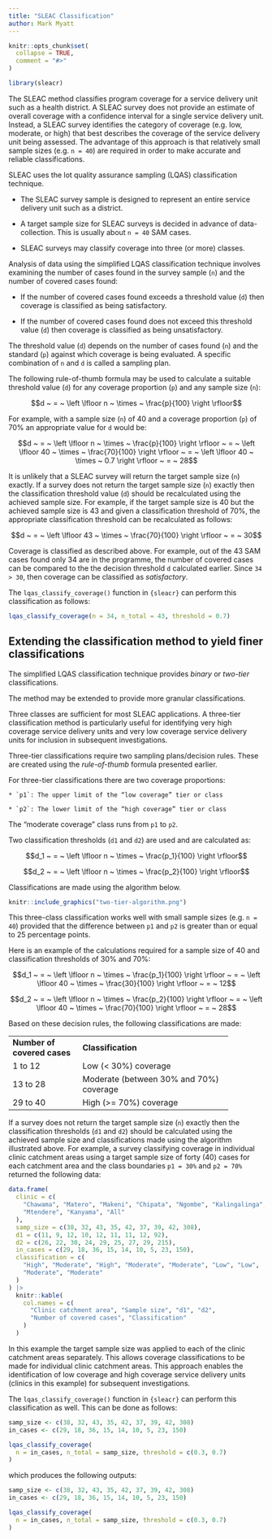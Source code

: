```yaml
---
title: "SLEAC Classification"
author: Mark Myatt
---
```


```r
knitr::opts_chunk$set(
  collapse = TRUE,
  comment = "#>"
)
```

```r
library(sleacr)
```

The SLEAC method classifies program coverage for a service delivery unit such as a health district. A SLEAC survey does not provide an estimate of overall coverage with a confidence interval for a single service delivery unit. Instead, a SLEAC survey identifies the category of coverage (e.g. low, moderate, or high) that best describes the coverage of the service delivery unit being assessed. The advantage of this approach is that relatively small sample sizes (e.g. `n = 40`) are required in order to make accurate and reliable classifications.

SLEAC uses the lot quality assurance sampling (LQAS) classification technique.

* The SLEAC survey sample is designed to represent an entire service delivery unit such as a district.
      
* A target sample size for SLEAC surveys is decided in advance of data-collection. This  is usually about `n = 40` SAM cases.

* SLEAC surveys may classify coverage into three (or more) classes.

Analysis of data using the simplified LQAS classification technique involves examining the number of cases found in the survey sample (`n`) and the number of covered cases found:

* If the number of covered cases found exceeds a threshold value (`d`) then coverage is classified as being satisfactory.
      
* If the number of covered cases found does not exceed this threshold value (`d`) then coverage is classified as being unsatisfactory.

The threshold value (`d`) depends on the number of cases found (`n`) and the standard (`p`) against which coverage is being evaluated. A specific combination of `n` and `d` is called a sampling plan.

The following rule-of-thumb formula may be used to calculate a suitable threshold value (`d`) for any coverage proportion (`p`) and any sample size (`n`):

$$d ~ = ~ \left \lfloor n ~ \times ~ \frac{p}{100} \right \rfloor$$

For example, with a sample size (`n`) of 40 and a coverage proportion (`p`) of 70% an appropriate value for `d` would be:

$$d ~ = ~ \left \lfloor n ~ \times ~ \frac{p}{100} \right \rfloor ~ = ~ \left \lfloor 40 ~ \times ~ \frac{70}{100} \right \rfloor ~ = ~ \left \lfloor 40 ~ \times ~ 0.7 \right \rfloor ~ = ~ 28$$

It is unlikely that a SLEAC survey will return the target sample size (`n`) exactly. If a survey does not return the target sample size (`n`) exactly then the classification threshold value (`d`) should be recalculated using the achieved sample size. For example, if the target sample size is 40 but the achieved sample size is 43 and given a classification threshold of 70%, the appropriate classification threshold can be recalculated as follows:

$$d ~ = ~ \left \lfloor 43 ~ \times ~ \frac{70}{100} \right \rfloor ~ = ~ 30$$

Coverage is classified as described above. For example, out of the 43 SAM cases found only 34 are in the programme, the number of covered cases can be compared to the the decision threshold `d` calculated earlier. Since `34 > 30`, then coverage can be classified as *satisfactory*.

The `lqas_classify_coverage()` function in `{sleacr}` can perform this classification as follows:

```r
lqas_classify_coverage(n = 34, n_total = 43, threshold = 0.7)
```

## Extending the classification method to yield finer classifications

The simplified LQAS classification technique provides *binary* or *two-tier* classifications.

The method may be extended to provide more granular classifications.

Three classes are sufficient for most SLEAC applications. A three-tier classification method is particularly useful for identifying very high coverage service delivery units and very low coverage service delivery units for inclusion in subsequent investigations.

Three-tier classifications require two sampling plans/decision rules. These are created using the *rule-of-thumb* formula presented earlier.

For three-tier classifications there are two coverage proportions:

	* `p1`:	The upper limit of the “low coverage” tier or class

	* `p2`:	The lower limit of the “high coverage” tier or class

The “moderate coverage” class runs from `p1` to `p2`.

Two classification thresholds (`d1` and `d2`) are used and are calculated as:

$$d_1 ~ = ~ \left \lfloor n ~ \times ~ \frac{p_1}{100} \right \rfloor$$

$$d_2 ~ = ~ \left \lfloor n ~ \times ~ \frac{p_2}{100} \right \rfloor$$

Classifications are made using the algorithm below.

```r
knitr::include_graphics("two-tier-algorithm.png")
```

This three-class classification works well with small sample sizes (e.g. `n = 40`) provided that the difference between `p1` and `p2` is greater than or equal to 25 percentage points.

Here is an example of the calculations required for a sample size of 40 and classification thresholds of 30% and 70%:

$$d_1 ~ = ~ \left \lfloor n ~ \times ~ \frac{p_1}{100} \right \rfloor ~ = ~ \left \lfloor 40 ~ \times ~ \frac{30}{100} \right \rfloor ~ = ~ 12$$

$$d_2 ~ = ~ \left \lfloor n ~ \times ~ \frac{p_2}{100} \right \rfloor ~ = ~ \left \lfloor 40 ~ \times ~ \frac{70}{100} \right \rfloor ~ = ~ 28$$

Based on these decision rules, the following classifications are made:

+-------------------+-----------------------------------------+
| **Number of**     | **Classification**                      |
| **covered cases** |                                         |
+-------------------+-----------------------------------------+
| 1 to 12           | Low (< 30%) coverage                    |
+-------------------+-----------------------------------------+
| 13 to 28          | Moderate (between 30% and 70%) coverage |
+-------------------+-----------------------------------------+
| 29 to 40          | High (>= 70%) coverage                  |
+-------------------+-----------------------------------------+

If a survey does not return the target sample size (`n`) exactly then the classification thresholds (`d1` and `d2`) should be calculated using the achieved sample size and classifications made using the algorithm illustrated above. For example, a survey classifying coverage in individual clinic catchment areas using a target sample size of forty (40) cases for each catchment area and the class boundaries `p1 = 30%` and `p2 = 70%` returned the following data:

```r
data.frame(
  clinic = c(
    "Chawama", "Matero", "Makeni", "Chipata", "Ngombe", "Kalingalinga",
    "Mtendere", "Kanyama", "All"
  ),
  samp_size = c(38, 32, 43, 35, 42, 37, 39, 42, 308),
  d1 = c(11, 9, 12, 10, 12, 11, 11, 12, 92),
  d2 = c(26, 22, 30, 24, 29, 25, 27, 29, 215),
  in_cases = c(29, 18, 36, 15, 14, 10, 5, 23, 150),
  classification = c(
    "High", "Moderate", "High", "Moderate", "Moderate", "Low", "Low", 
    "Moderate", "Moderate"
  )
) |>
  knitr::kable(
    col.names = c(
      "Clinic catchment area", "Sample size", "d1", "d2", 
      "Number of covered cases", "Classification"
    )
  )
```

In this example the target sample size was applied to each of the clinic catchment areas separately. This allows coverage classifications to be made for individual clinic catchment areas. This approach enables the identification of low coverage and high coverage service delivery units (clinics in this example) for subsequent investigations.

The `lqas_classify_coverage()` function in `{sleacr}` can perform this classification as well. This can be done as follows:

```r
samp_size <- c(38, 32, 43, 35, 42, 37, 39, 42, 308)
in_cases <- c(29, 18, 36, 15, 14, 10, 5, 23, 150)

lqas_classify_coverage(
  n = in_cases, n_total = samp_size, threshold = c(0.3, 0.7)
)
```

which produces the following outputs:

```r
samp_size <- c(38, 32, 43, 35, 42, 37, 39, 42, 308)
in_cases <- c(29, 18, 36, 15, 14, 10, 5, 23, 150)

lqas_classify_coverage(
  n = in_cases, n_total = samp_size, threshold = c(0.3, 0.7)
)
```